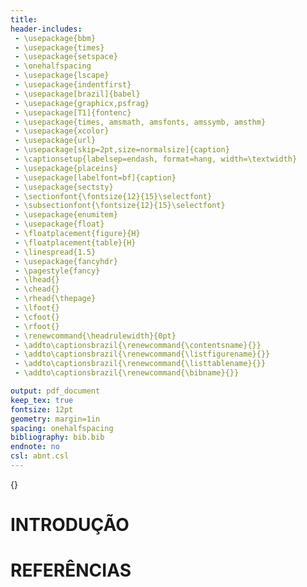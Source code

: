 ```yaml
---
title:
header-includes:
 - \usepackage{bbm}
 - \usepackage{times}
 - \usepackage{setspace}
 - \onehalfspacing
 - \usepackage{lscape}
 - \usepackage{indentfirst}
 - \usepackage[brazil]{babel}
 - \usepackage{graphicx,psfrag}
 - \usepackage[T1]{fontenc}
 - \usepackage{times, amsmath, amsfonts, amssymb, amsthm}
 - \usepackage{xcolor}
 - \usepackage{url}
 - \usepackage[skip=2pt,size=normalsize]{caption}
 - \captionsetup{labelsep=endash, format=hang, width=\textwidth} 
 - \usepackage{placeins}
 - \usepackage[labelfont=bf]{caption}
 - \usepackage{sectsty}
 - \sectionfont{\fontsize{12}{15}\selectfont}
 - \subsectionfont{\fontsize{12}{15}\selectfont}
 - \usepackage{enumitem}
 - \usepackage{float}
 - \floatplacement{figure}{H}
 - \floatplacement{table}{H}
 - \linespread{1.5}
 - \usepackage{fancyhdr}
 - \pagestyle{fancy}
 - \lhead{}
 - \chead{}
 - \rhead{\thepage}
 - \lfoot{}
 - \cfoot{}
 - \rfoot{}
 - \renewcommand{\headrulewidth}{0pt}
 - \addto\captionsbrazil{\renewcommand{\contentsname}{}}
 - \addto\captionsbrazil{\renewcommand{\listfigurename}{}}
 - \addto\captionsbrazil{\renewcommand{\listtablename}{}}
 - \addto\captionsbrazil{\renewcommand{\bibname}{}}

output: pdf_document
keep_tex: true
fontsize: 12pt
geometry: margin=1in
spacing: onehalfspacing 
bibliography: bib.bib
endnote: no
csl: abnt.csl
---
```


<!-- capa -->

\thispagestyle{empty}
\begin{center}
{\Large \uppercase{INSTITUTO FEDERAL DO ESPÍRITO SANTO\\ CAMPUS VITÓRIA\\ CURSO DE LICENCIATURA EM MATEMÁTICA}}
\end{center}
\vspace{1cm}
\begin{center}
{\Large \uppercase{ALBERSON DA SILVA MIRANDA}}
\end{center}
\vspace{5cm}
\begin{center}
\Large \MakeUppercase{\textbf{RELAÇÕES ESCOLARIDADE-RENDA NO ESPÍRITO SANTO}}
\end{center}
\vspace{5cm}

\begin{center}
VITÓRIA\\ 2022
\end{center}

<!-- folha de rosto -->

\newpage
\thispagestyle{empty}
\setcounter{page}{1}

\begin{center}
{\Large \uppercase{ALBERSON DA SILVA MIRANDA}}

\vspace{6cm}

\Large \MakeUppercase{\textbf{RELAÇÕES ESCOLARIDADE-RENDA NO ESPÍRITO SANTO}}

\normalsize

\vspace{3cm}
\end{center}

\hspace{7cm}{\begin{minipage}{8.5cm}{
Monografia apresentada à coordenadoria do curso de Lictenciatura em Matemática do Instituto Federal do Espírito Santo, Campus Vitória, como requisito parcial para a obtenção do título de Licenciado em Matemática.\\

Orientador: \parbox[t]{6.0cm}{Prof. Me. Diogueira}}
\end{minipage}}

\vspace{3cm}

\begin{center}
Vitória\\
2022
\end{center}

<!-- folha de aprovação -->

\newpage
\thispagestyle{empty}

\begin{center}
{\large \uppercase{ALBERSON DA SILVA MIRANDA}}

\vspace{1cm}

\Large \MakeUppercase{\textbf{RELAÇÕES ESCOLARIDADE-RENDA NO ESPÍRITO SANTO}}

\normalsize

\vspace{1cm}
\end{center}

\hspace{7.5cm}{\begin{minipage}{8.5cm}{
Monografia apresentada à coordenadoria do curso de Lictenciatura em Matemática do Instituto Federal do Espírito Santo, Campus Vitória, como requisito parcial para a obtenção do título de Licenciado em Matemática.\\}
\end{minipage}}

\vspace{1cm}

\hspace{9cm} {\uppercase{\textbf{Banca Examinadora}}}

\vspace{1cm}
\begin{center}

\hspace{7cm}{\underline{\hspace{7cm}} \\}
\hspace{7cm}{Orientador Prof. Me. Diogueira\\}
\hspace{7cm}{Instituto Federal do Espírito Santo}

\hspace{7cm}{\underline{\hspace{7cm}} \\}
\hspace{7cm}{Prof. Dr. Componente da Banca\\}
\hspace{7cm}{Instituto Federal do Espírito Santo}

\hspace{7cm}{\underline{\hspace{7cm}} \\}
\hspace{7cm}{Prof. Dr. Componente da Banca\\}
\hspace{7cm}{Instituto Federal do Espírito Santo}


Vitória, xx de xxx de 2022.
\end{center}

<!-- resumo -->

\newpage
\thispagestyle{empty}
\begin{singlespace}
\noindent \uppercase{Miranda}, Alberson da Silva. \textbf{RELAÇÕES ESCOLARIDADE-RENDA NO ESPÍRITO SANTO}. 2022. xx folhas. Monografia (Licenciatura em Matemática) -- Instituto Federal do Espírito Santo, Vitória, 2022.

\vspace{1pc}
\begin{center}
\uppercase{\bf RESUMO}
\end{center}
\vspace{1pc}

\noindent
No máximo 500 palavaras em espaço simples e sem parágrafos. Deve apresentar de forma concisa os objetivos, metodologia e os resultado alcançados, utilizar o verbo na voz ativa. Espaçamento simples, sem recuo de parágrafos.

\vspace{2pc}
\noindent
{\bf Palavras-chave:}  Palavra 1. Palavra 2. Palavra 3. Palavra 4. Palavra 5.

\end{singlespace}

<!-- abstract -->

\newpage
\thispagestyle{empty}

\begin{singlespace}
\noindent \uppercase{Miranda}, Alberson da Silva. Education-Income Relations in Espírito Santo. 2022. xx folhas. Monografia (Licenciatura em Matemática) -- Instituto Federal do Espírito Santo, Vitória, 2022.

\vspace{1pc}
\begin{center}
\uppercase{\bf ABSTRACT}
\end{center}
\vspace{1pc}

\noindent 
Tradução do resumo.

\vspace{2pc}
\noindent
{\bf Keywords:}  Tradução das palavras chave.
\end{singlespace}

<!-- página em branco -->

\newpage
\thispagestyle{empty}
\begin{flushleft}
\begingroup
\let\clearpage\relax


\newpage
<!-- sumário -->
\begin{center}
 \MakeUppercase{\bf{Sumário}}
\end{center}
\begin{center}
\tableofcontents
\end{center}
\end{flushleft}

<!-- lista de figuras -->

\newpage
\thispagestyle{empty}
\begin{center}
\MakeUppercase{\bf{LISTA DE FIGURAS}}
\end{center}
\begin{center}
\listoffigures
\end{center}

<!-- lista de tabelas -->

\newpage
\begin{center}
 \MakeUppercase{\bf{LISTA DE TABELAS}}
\end{center}
\begin{center}
\listoftables
\end{center}
\thispagestyle{empty}
\endgroup

<!-- elementos textuais -->

\newpage
# INTRODUÇÃO


\newpage
# REFERÊNCIAS

